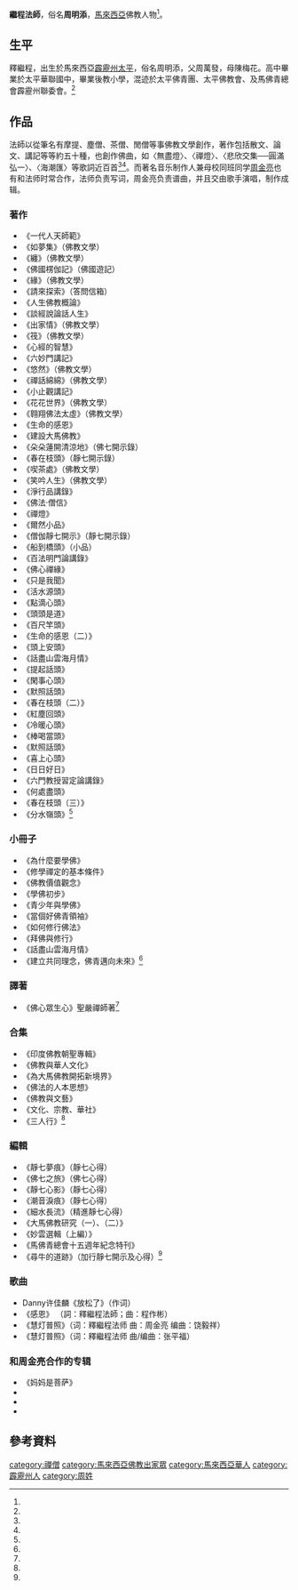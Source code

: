 {{Infobox Buddhist
| 圖像            = Chi Chern.jpg|thumb|繼程法師
| 圖像大小        = 250px
| 圖像說明        = 繼程法師，2009年
| 姓名            = 释繼程
| 原名            = 周明添
| 字              =  
| 別號            =  閒僧、石僧、茶僧
| 法號            =  文錦
| 出生            = {{birth date and age|1955|5|7}}
| 出生地點        = [[霹靂州|霹靂州]][[太平市_(馬來西亞)|太平市]]
| 逝世            = <!-- {{Death date and age|YYYY|MM|DD}} 或 {{Death year and age| }} -->
| 逝世地點        = 
| 居住地          = [[太平佛教會|太平佛教會]]
| 獲獎            = | 公民權          = 
| 國籍            = {{Malaysia}}
| 著名成就        = 
| 宗派            = [[禅宗|禅宗]]
| 呼號            = 繼程法師
| 頭銜            =太平佛教會導師、馬來西亞佛教總會副會長、馬來西亞柔佛州普照寺住持、馬來西亞佛學院院長
| 修行法門        = 天台止觀、默照禪、話頭禪
| 教育程度        =  
| 駐錫於          =太平佛教會
| 師承            = [[竺摩長老|竺摩長老]] 
| 徒弟與學生      =  
| 傳人            = 
| 著作            = 《小止觀講記》、《六妙門講記》、《頭頭是道》、《一代人天師範》
| 譯作            = 《佛心眾生心》
| 何者的化身與轉世= 
| 轉世為          = 
| 簽名            = 
| 備註            = 
}}
'''繼程法師'''{{BD|1955年|5月7日|||}}，俗名'''周明添'''，[[馬來西亞|馬來西亞]]佛教人物<ref name="繼程法師"></ref>。

==生平==
釋繼程，出生於馬來西亞[[霹靂州|霹靂州]][[太平市_(馬來西亞)|太平]]，俗名周明添，父周萬發，母陳梅花。高中畢業於太平華聯國中，畢業後教小學，混迹於太平佛青團、太平佛教會、及馬佛青總會霹靂州聯委會。<ref name="繼程法師小檔"></ref>

==作品==

法師以從筆名有摩提、塵僧、茶僧、閒僧等事佛教文學創作，著作包括散文、論文、講記等等約五十種，也創作佛曲，如〈無盡燈〉、〈禪燈〉、〈悲欣交集──圓滿弘一〉、〈海潮匯〉等歌詞近百首<ref name="繼程法師"></ref><ref name="繼程法師小檔"></ref>。而著名音乐制作人兼母校同班同学[[周金亮|周金亮]]也有和法师时常合作，法师负责写词，周金亮负责谱曲，并且交由歌手演唱，制作成辑。

===著作===
*《一代人天師範》
*《如夢集》（佛教文學）
*《纏》（佛教文學）
*《佛國楞伽記》（佛國遊記）	
*《緣》（佛教文學）
*《請來探索》（答問信箱）
*《人生佛教概論》	
*《談經說論話人生》
*《出家情》（佛教文學）
*《筏》（佛教文學）
*《心經的智慧》
*《六妙門講記》
*《悠然》（佛教文學）	
*《禪話綿綿》（佛教文學）
*《小止觀講記》
*《花花世界》（佛教文學）	
*《翱翔佛法太虛》（佛教文學）	
*《生命的感恩》
*《建設大馬佛教》
*《朵朵蓮開清涼地》（佛七開示錄）
*《春在枝頭》（靜七開示錄）
*《喫茶處》（佛教文學）	
*《笑吟人生》（佛教文學）
*《淨行品講錄》	
*《佛法‧僧信》
*《禪燈》
*《爾然小品》	
*《僧伽靜七開示》（靜七開示錄）
*《船到橋頭》（小品）
*《百法明門論講錄》
*《佛心禪緣》	
*《只是我聞》	
*《活水源頭》	
*《點滴心頭》	
*《頭頭是道》	
*《百尺竿頭》	
*《生命的感恩（二）》
*《頭上安頭》
*《話盡山雲海月情》
*《提起話頭》	
*《閑事心頭》
*《默照話頭》	
*《春在枝頭（二）》
*《紅塵回頭》	
*《冷暖心頭》	
*《棒喝當頭》	
*《默照話頭》	
*《喜上心頭》
*《日日好日》
*《六門教授習定論講錄》	
*《何處盡頭》
*《春在枝頭（三）》	
*《分水嶺頭》<ref name="繼程法師小檔"></ref>
===小冊子===
*《為什麼要學佛》
*《修學禪定的基本條件》
*《佛教價值觀念》
*《學佛初步》
*《青少年與學佛》
*《當個好佛青領袖》
*《如何修行佛法》
*《拜佛與修行》
*《話盡山雲海月情》
*《建立共同理念，佛青邁向未來》<ref name="繼程法師小檔"></ref>
===譯著===
*《佛心眾生心》聖嚴禪師著<ref name="繼程法師小檔"></ref>
===合集===
*《印度佛教朝聖專輯》
*《佛教與華人文化》
*《為大馬佛教開拓新境界》
*《佛法的人本思想》
*《佛教與文藝》
*《文化、宗教、華社》
*《三人行》<ref name="繼程法師小檔"></ref>
===編輯===
*《靜七夢痕》（靜七心得）
*《佛七之旅》（佛七心得）
*《靜七心影》（靜七心得）
*《潮音淚痕》（靜七心得）
*《細水長流》（精進靜七心得）
*《大馬佛教研究（一）、（二）》
*《妙雲選輯（上編）》
*《馬佛青總會十五週年紀念特刊》
*《尋牛的道跡》（加行靜七開示及心得）<ref name="繼程法師小檔"></ref>

===歌曲===
*Danny许佳麟《放松了》（作词）
*《感恩》 （詞：釋繼程法師；曲：程作彬）
*《慧灯普照》（词：釋繼程法师  曲：周金亮  编曲：饶毅祥）
*《慧灯普照》（词：釋繼程法师  曲/编曲：张平福）

===和周金亮合作的专辑===
*《妈妈是菩萨》
*
*
*

==參考資料==
{{reflist|2|refs=

<ref name="當代佛門人物">{{cite book |author=陳慧劍|title=《當代佛門人物》 |date=1971|publisher=東大出版社|location=臺灣 |language=zh-tw|isbn=9571905143}}</ref>

<ref name="繼程法師小檔">{{Cite news|url=http://www.ccmati.com/index.php?option=com_content&view=article&id=4&Itemid=167&lang=zh|title=繼程法師小檔（修訂於２０１１年）|language=zh|publisher=Master Cheng|date=2014-01-09|accessdate=2014-02-11|archive-date=2020-02-07|archive-url=https://web.archive.org/web/20200207222940/http://www.ccmati.com/index.php?option=com_content&view=article&id=4&Itemid=167&lang=zh|dead-url=no}}</ref>

<ref name="繼程法師">{{Cite news|url=https://www.ddc.com.tw/author-index4.asp|title=作者專區 繼程法師|language=zh-tw|publisher=法鼓文化心靈網路書店|date=|accessdate=2014-02-10|deadurl=yes|archiveurl=https://web.archive.org/web/20140222172546/https://www.ddc.com.tw/author-index4.asp|archivedate=2014-02-22}}</ref>

<ref name="繼程法師佛心禪緣書畫展">{{Cite news|url=http://www.orientaldaily.com.my/index.php?option=com_k2&view=item&id=96576:&Itemid=241|title=繼程法師佛心禪緣書畫展-5分鐘版|language=zh-tw|publisher=法鼓山全球資訊網|date=2014-01-09|accessdate=2014-02-10|archive-date=2014-02-22|archive-url=https://web.archive.org/web/20140222153841/http://www.orientaldaily.com.my/index.php?option=com_k2&view=item&id=96576:&Itemid=241|dead-url=no}}</ref>

<ref name="普照寺復工">{{Cite news|url=http://mingkok.buddhistdoor.com/cht/news/d/6445|title=普照寺復工尚欠500萬繼程法師吁各界捐助|language=zh|publisher=南洋商報|date=2010-03-22|accessdate=2014-02-11|archive-date=2014-02-23|archive-url=https://web.archive.org/web/20140223124250/http://mingkok.buddhistdoor.com/cht/news/d/6445|dead-url=no}}</ref>。

}}

[[category:禪僧|category:禪僧]]
[[category:馬來西亞佛教出家眾|category:馬來西亞佛教出家眾]]
[[category:馬來西亞華人|category:馬來西亞華人]]
[[category:霹靂州人|category:霹靂州人]]
[[category:周姓|category:周姓]]